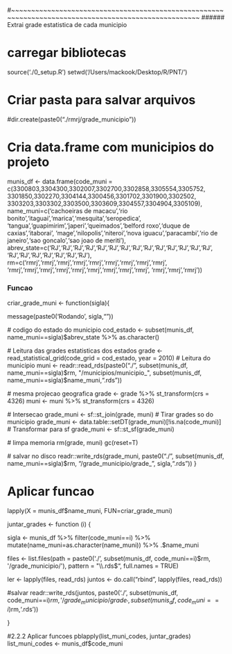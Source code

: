 #~~~~~~~~~~~~~~~~~~~~~~~~~~~~~~~~~~~~~~~~~~~~~~~~~~~~~~~~~~~~~~~~~~~~~~~~~~~~~~~~~~~~~~~~~~~~~~~~~~~~~
###### Extrai grade estatistica de cada municipio

# carregar bibliotecas
source('./0_setup.R')
setwd('/Users/mackook/Desktop/R/PNT/') 

# Criar pasta para salvar arquivos
#dir.create(paste0("./rmrj/grade_municipio"))

# Cria data.frame com municipios do projeto
munis_df <- data.frame(code_muni = c(3300803,3304300,3302007,3302700,3302858,3305554,3305752,
                                     3301850,3302270,3304144,3300456,3301702,3301900,3302502,
                                     3303203,3303302,3303500,3303609,3304557,3304904,3305109),
                       name_muni=c('cachoeiras de macacu','rio bonito','itaguai','marica','mesquita','seropedica',
                                   'tangua','guapimirim','japeri','queimados','belford roxo','duque de caxias','itaborai',
                                   'mage','nilopolis','niteroi','nova iguacu','paracambi','rio de janeiro','sao goncalo','sao joao de meriti'),
                       abrev_state=c('RJ','RJ','RJ','RJ','RJ','RJ','RJ','RJ','RJ','RJ','RJ','RJ','RJ','RJ',
                                     'RJ','RJ','RJ','RJ','RJ','RJ','RJ'),
                       rm=c('rmrj','rmrj','rmrj','rmrj','rmrj','rmrj','rmrj','rmrj','rmrj',
                            'rmrj','rmrj','rmrj','rmrj','rmrj','rmrj','rmrj','rmrj','rmrj',
                            'rmrj','rmrj','rmrj'))


### Funcao

criar_grade_muni <- function(sigla){
  
  message(paste0('Rodando ', sigla,"\n"))
  
  # codigo do estado do municipio
  cod_estado <- subset(munis_df, name_muni==sigla)$abrev_state %>% as.character()
  
  # Leitura das grades estatisticas dos estados
  grade <- read_statistical_grid(code_grid = cod_estado, year = 2010)
  # Leitura do municipio
  muni <- readr::read_rds(paste0("./", subset(munis_df, name_muni==sigla)$rm,
                                 "/municipios/municipio_", subset(munis_df, name_muni==sigla)$name_muni,".rds"))
  
  # mesma projecao geografica
  grade <- grade %>% st_transform(crs = 4326)
  muni <- muni   %>%  st_transform(crs = 4326)
  
  # Intersecao
  grade_muni <- sf::st_join(grade, muni)
  # Tirar grades so do municipio
  grade_muni <- data.table::setDT(grade_muni)[!is.na(code_muni)]
  # Transformar para sf
  grade_muni <- sf::st_sf(grade_muni)
  
  # limpa memoria
  rm(grade, muni)
  gc(reset=T)
  
  # salvar no disco
  readr::write_rds(grade_muni, paste0("./", subset(munis_df, name_muni==sigla)$rm, 
                                      "/grade_municipio/grade_", sigla,".rds"))
}

# Aplicar funcao
lapply(X = munis_df$name_muni, FUN=criar_grade_muni)


juntar_grades <- function (i) {
  
  sigla <- munis_df %>% filter(code_muni==i) %>% 
    mutate(name_muni=as.character(name_muni)) %>%
    .$name_muni
  
  files <- list.files(path = paste0('./', subset(munis_df, code_muni==i)$rm, '/grade_municipio/'),
                      pattern = "\\.rds$", full.names = TRUE)
  
  ler <- lapply(files, read_rds)
  juntos <- do.call("rbind", lapply(files, read_rds))
  
  #salvar
  readr::write_rds(juntos, paste0('./', subset(munis_df, code_muni==i)$rm, '/grade_municipio/grade_',
                                  subset(munis_df, code_muni==i)$rm,'.rds'))
  
}

#2.2.2 Aplicar funcoes
pblapply(list_muni_codes, juntar_grades)
list_muni_codes <- munis_df$code_muni


